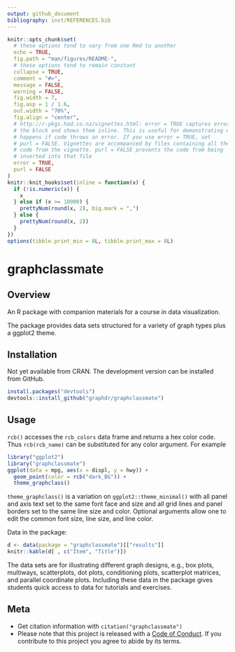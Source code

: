 ```yaml
---
output: github_document
bibliography: inst/REFERENCES.bib
---
```


<!-- README.md is generated from README.Rmd. Please edit that file -->

```r
knitr::opts_chunk$set(
  # these options tend to vary from one Rmd to another
  echo = TRUE,
  fig.path = "man/figures/README-",
  # these options tend to remain constant
  collapse = TRUE,
  comment = "#>",
  message = FALSE,
  warning = FALSE,
  fig.width = 7,
  fig.asp = 1 / 1.6,
  out.width = "70%",
  fig.align = "center",
  # http://r-pkgs.had.co.nz/vignettes.html: error = TRUE captures errors in
  # the block and shows them inline. This is useful for demonstrating what
  # happens if code throws an error. If you use error = TRUE, set
  # purl = FALSE. Vignettes are accompanied by files containing all the
  # code from the vignette. purl = FALSE prevents the code from being
  # inserted into that file
  error = TRUE,
  purl = FALSE
)
knitr::knit_hooks$set(inline = function(x) {
  if (!is.numeric(x)) {
    x
  } else if (x >= 10000) {
    prettyNum(round(x, 2), big.mark = ",")
  } else {
    prettyNum(round(x, 2))
  }
})
options(tibble.print_min = 8L, tibble.print_max = 8L)
```


# graphclassmate

## Overview

An R package with companion materials for a course in data visualization. 

The package provides data sets structured for a variety of graph types plus a ggplot2 theme. 






## Installation

Not yet available from CRAN.  The development version can be installed from GitHub.   

```r
install.packages("devtools")
devtools::install_github("graphdr/graphclassmate")
```



## Usage

`rcb()` accesses the `rcb_colors` data frame and returns a hex color code. Thus `rcb(rcb_name)` can be substituted for any color argument. For example 

```r
library("ggplot2")
library("graphclassmate")
ggplot(data = mpg, aes(x = displ, y = hwy)) +
  geom_point(color = rcb("dark_BG")) +
  theme_graphclass()
```


`theme_graphclass()` is a variation on `ggplot2::theme_minimal()` with all panel and axis text set to the same font face and size and all grid lines and panel borders set to the same line size and color. Optional arguments allow one to edit the common font size, line size, and line color. 

Data in the package: 

```r
d <- data(package = "graphclassmate")[["results"]]
knitr::kable(d[ , c("Item", "Title")])
```

The data sets are for illustrating different graph designs, e.g., box plots, multiways, scatterplots, dot plots, conditioning plots, scatterplot matrices, and parallel coordinate plots. Including these data in the package gives students quick access to data for tutorials and exercises. 






## Meta

- Get citation information with `citation("graphclassmate")` 
- Please note that this project is released with a [Code of Conduct](https://github.com/graphdr/graphclassmate/blob/master/CONDUCT.md). If you contribute to this project you agree to abide by its terms. 


